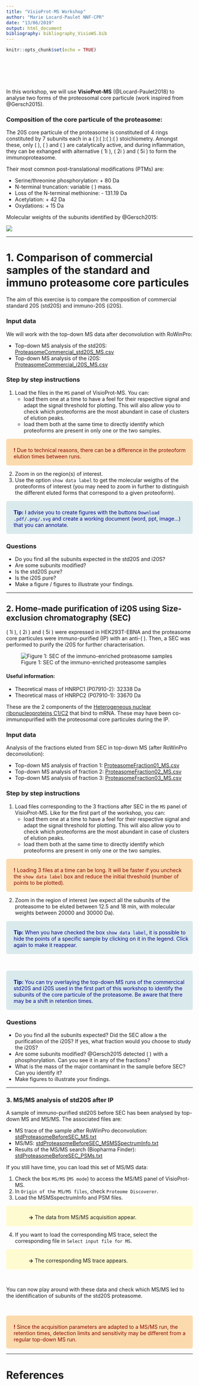 ```yaml
---
title: "VisioProt-MS Workshop"
author: "Marie Locard-Paulet NNF-CPR"
date: "13/06/2019"
output: html_document
bibliography: bibliography_VisioWS.bib
---
```


<!-- {::options parse_block_html="true" /} -->

<style>
div.blue { background-color:#DAEAEC; border-radius: 5px; padding: 8px 8px 2px 20px; color: darkblue;}
div.orange { background-color:#FBDBAE; border-radius: 5px; padding: 8px 8px 2px 20px; color: darkred;}
div.yellow { background-color:#FFFBD0; border-radius: 5px; padding: 8px 8px 2px 60px; color: grey30;}
</style>


```r
knitr::opts_chunk$set(echo = TRUE)
```

<br>
<br>
<br>
<br>

In this workshop, we will use **VisioProt-MS**  (@Locard-Paulet2018) to analyse two forms of the proteosomal core particule (work inspired from @Gersch2015).

### Composition of the core particule of the proteasome:

The 20S core particule of the proteasome is constituted of 4 rings constituted by 7 subunits each in a \( \alpha7 \):\( \beta7 \):\( \beta7 \):\( \alpha7 \) stoichiometry. Amongst these, only \( \beta1 \), \( \beta2 \) and \( \beta5 \) are catalytically active, and during inflammation, they can be exhanged with alternative \( \beta1i \), \( \beta2i \) and \( \beta5i \) to form the immunoproteasome.

Their most common post-translational modifications (PTMs) are:

* Serine/threonine phosphorylation: + 80 Da
* N-terminal truncation: variable \( \Delta \) mass.
* Loss of the N-terminal methionine: - 131.19 Da
* Acetylation: + 42 Da
* Oxydations: + 15 Da

Molecular weights of the subunits identified by @Gersch2015:

![](GerschTable2.png)

***********************************

# 1. Comparison of commercial samples of the standard and immuno proteasome core particules

The aim of this exercise is to compare the composition of commercial standard 20S (std20S) and immuno-20S (i20S). 

### Input data

We will work with the top-down MS data after deconvolution with RoWinPro:

* Top-down MS analysis of the std20S: [ProteasomeCommercial_std20S_MS.csv](input_data/ProteasomeCommercial_std20S_MS.csv)
* Top-down MS analysis of the i20S: [ProteasomeCommercial_i20S_MS.csv](input_data/ProteasomeCommercial_i20S_MS.csv)

### Step by step instructions

1. Load the files in the `MS` panel of VisioProt-MS. You can:
    * load them one at a time to have a feel for their respective signal and adapt the signal threshold for plotting. This will also allow you to check which proteoforms are the most abundant in case of clusters of elution peaks.
    * load them both at the same time to directly identify which proteoforms are present in only one or the two samples.
  
<div class = "orange">
<strong>!</strong> Due to technical reasons, there can be a difference in the proteoform elution times between runs.
</div>


2. Zoom in on the region(s) of interest.
3. Use the option `show data label` to get the molecular weigths of the proteoforms of interest (you may need to zoom in further to distinguish the different eluted forms that correspond to a given proteoform).

<div class = "blue">
<strong>Tip:</strong> I advise you to create figures with the buttons `Download .pdf/.png/.svg` and create a working document (word, ppt, image...) that you can annotate.
</div>

### Questions

* Do you find all the subunits expected in the std20S and i20S?
* Are some subunits modified?
* Is the std20S pure?
* Is the i20S pure?
* Make a figure / figures to illustrate your findings.

---------------------------------

## 2. Home-made purification of i20S using Size-exclusion chromatography (SEC)

\( \beta1i \), \( \beta2i \) and \( \beta5i \) were expressed in HEK293T-EBNA and the proteasome core particules were immuno-purified (IP) with an anti-\( \alpha2 \). Then, a SEC was performed to purify the i20S for further characterisation.

![Figure 1: SEC of the immuno-enriched proteasome samples](SEC.png)

#### Useful information:

* Theoretical mass of HNRPC1 (P07910-2): 32338 Da
* Theoretical mass of HNRPC2 (P07910-1): 33670 Da

These are the 2 components of the [Heterogeneous nuclear ribonucleoproteins C1/C2](https://www.uniprot.org/uniprot/P07910) that bind to mRNA. These may have been co-immunopurified with the proteosomal core particules during the IP.

### Input data

Analysis of the fractions eluted from SEC in top-down MS (after RoWinPro deconvolution):

* Top-down MS analysis of fraction 1: [ProteasomeFraction01_MS.csv](input_data/ProteasomeFraction01_MS.csv)
* Top-down MS analysis of fraction 2: [ProteasomeFraction02_MS.csv](input_data/ProteasomeFraction02_MS.csv)
* Top-down MS analysis of fraction 3: [ProteasomeFraction03_MS.csv](input_data/ProteasomeFraction03_MS.csv)

### Step by step instructions

1. Load files corresponding to the 3 fractions after SEC in the `MS` panel of VisioProt-MS. Like for the first part of the workshop, you can:
    * load them one at a time to have a feel for their respective signal and adapt the signal threshold for plotting. This will also allow you to check which proteoforms are the most abundant in case of clusters of elution peaks.
    * load them both at the same time to directly identify which proteoforms are present in only one or the two samples.
  
<div class = "orange">
<strong>!</strong> Loading 3 files at a time can be long. It will be faster if you uncheck the `show data label` box and reduce the initial threshold (number of points to be plotted).
</div>

2. Zoom in the region of interest (we expect all the subunits of the proteasome to be eluted between 12.5 and 18 min, with molecular weights between 20000 and 30000 Da).

<div class = "blue">
<strong>Tip:</strong> When you have checked the box `show data label`, it is possible to hide the points of a specific sample by clicking on it in the legend. Click again to make it reappear.
</div>

<br>

<div class = "blue">
<strong>Tip:</strong> You can try overlaying the top-down MS runs of the commercical std20S and i20S used in the first part of this workshop to identify the subunits of the core particule of the proteasome. Be aware that there may be a shift in retention times.
</div>

### Questions

* Do you find all the subunits expected? Did the SEC allow a the purification of the i20S? If yes, what fraction would you choose to study the i20S?
* Are some subunits modified? @Gersch2015 detected \( \alpha7 \) with a phosphorylation. Can you see it in any of the fractions?
* What is the mass of the major contaminant in the sample before SEC? Can you identify it?
* Make figures to illustrate your findings.

---------------------------------

### 3. MS/MS analysis of std20S after IP

A sample of immuno-purified std20S before SEC has been analysed by top-down MS and MS/MS. The associated files are:

* MS trace of the sample after RoWinPro deconvolution: [stdProteasomeBeforeSEC_MS.txt](input_data/stdProteasomeBeforeSEC_MS.txt)
* MS/MS: [stdProteasomeBeforeSEC_MSMSSpectrumInfo.txt](input_data/stdProteasomeBeforeSEC_MSMSSpectrumInfo.txt)
* Results of the MS/MS search (Biopharma Finder): [stdProteasomeBeforeSEC_PSMs.txt](input_data/stdProteasomeBeforeSEC_PSMs.txt)

If you still have time, you can load this set of MS/MS data:

1. Check the box `MS/MS` (`MS mode`) to access the MS/MS panel of VisioProt-MS.
2. In `Origin of the MS/MS files`, check `Proteome Discoverer`.
3. Load the MSMSspectrumInfo and PSM files.

<div class = "yellow">
<strong>-></strong>  The data from MS/MS acquisition appear. 
</div>

4. If you want to load the corresponding MS trace, select the corresponding file in `Select input file for MS`. 

<div class = "yellow">
<strong>-></strong>  The corresponding MS trace appears.
</div>

<br>

You can now play around with these data and check which MS/MS led to the identification of subunits of the std20S proteasome.

<br>

<div class = "orange">
<strong>!</strong>  Since the acquisition parameters are adapted to a MS/MS run, the retention times, detection limits and sensitivity may be different from a regular top-down MS run.
</div>



<!-- ------------------ -->

<!-- # Sample preparation and data acquisition -->

<!-- Nano–LC-MS analysis of commercial or immunopurified 20S were performed on a nanoRS UHPLC system (Dionex) coupled to an LTQ-Orbitrap Velos mass spectrometer (ThermoFisher Scientific). A 5 \( \mu \)L sample at 1.4 \( \mu \)M was loaded on a reverse-phase C4 precolumn (300 \( \mu \)m i.d. × 5 mm; ThermoFisher Scientific) at 20 \( \mu \)L/min in 5\% acetonitrile and 0.05\% TFA. After 5 min of desalting, the precolumn was switched online with an analytical C4 nanocolumn (75 \( \mu \)m i.d. × 15 cm; in-house packed with C4 Reprosil) equilibrated in 95\% solvent A (5\% acetonitrile, 0.2\% formic acid) and 5\% solvent B (0.2\% formic acid in acetonitrile). Proteins were eluted using a binary gradient increasing from 5\% solvent B to 40\% solvent B during 5 min and then from 40\% solvent B to 99\% solvent B during 33 min at a flow rate of 300 nL/min. The LTQ-Orbitrap Velos was operated in single MS acquisition mode with the XCaliburTM software (ThermoFisher Scientific). MS scans were acquired in the 500–2,000 m/z range with the resolution set to a value of 30,000. Raw files were automatically deconvoluted with RoWinPro @Gersch2015. -->

------------------

# References


